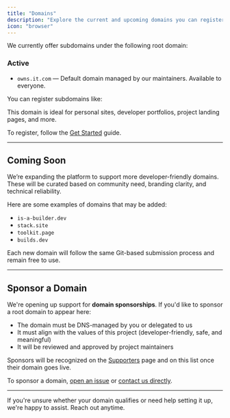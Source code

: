 ```yaml
---
title: "Domains"
description: "Explore the current and upcoming domains you can register subdomains under."
icon: "browser"
---
```


We currently offer subdomains under the following root domain:

### Active

- `owns.it.com` — Default domain managed by our maintainers. Available to everyone.

You can register subdomains like:


This domain is ideal for personal sites, developer portfolios, project landing pages, and more.

To register, follow the [Get Started](/core/quickstart) guide.

---

## Coming Soon

We’re expanding the platform to support more developer-friendly domains. These will be curated based on community need, branding clarity, and technical reliability.

Here are some examples of domains that may be added:

- `is-a-builder.dev`
- `stack.site`
- `toolkit.page`
- `builds.dev`

Each new domain will follow the same Git-based submission process and remain free to use.

---

## Sponsor a Domain

We're opening up support for **domain sponsorships**. If you'd like to sponsor a root domain to appear here:

- The domain must be DNS-managed by you or delegated to us
- It must align with the values of this project (developer-friendly, safe, and meaningful)
- It will be reviewed and approved by project maintainers

Sponsors will be recognized on the [Supporters](/community/supporters) page and on this list once their domain goes live.

To sponsor a domain, [open an issue](https://github.com/domainsproject/register/issues) or [contact us directly](mailto:contact@tanvir.io).

---

If you're unsure whether your domain qualifies or need help setting it up, we're happy to assist. Reach out anytime.
